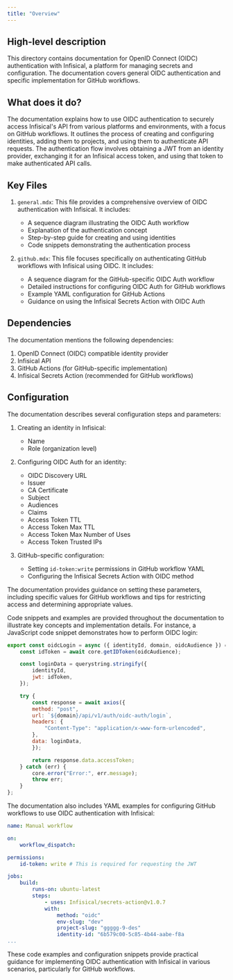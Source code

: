 ```yaml
---
title: "Overview"
---
```


## High-level description

This directory contains documentation for OpenID Connect (OIDC) authentication with Infisical, a platform for managing secrets and configuration. The documentation covers general OIDC authentication and specific implementation for GitHub workflows.

## What does it do?

The documentation explains how to use OIDC authentication to securely access Infisical's API from various platforms and environments, with a focus on GitHub workflows. It outlines the process of creating and configuring identities, adding them to projects, and using them to authenticate API requests. The authentication flow involves obtaining a JWT from an identity provider, exchanging it for an Infisical access token, and using that token to make authenticated API calls.

## Key Files

1. `general.mdx`: This file provides a comprehensive overview of OIDC authentication with Infisical. It includes:
   - A sequence diagram illustrating the OIDC Auth workflow
   - Explanation of the authentication concept
   - Step-by-step guide for creating and using identities
   - Code snippets demonstrating the authentication process

2. `github.mdx`: This file focuses specifically on authenticating GitHub workflows with Infisical using OIDC. It includes:
   - A sequence diagram for the GitHub-specific OIDC Auth workflow
   - Detailed instructions for configuring OIDC Auth for GitHub workflows
   - Example YAML configuration for GitHub Actions
   - Guidance on using the Infisical Secrets Action with OIDC Auth

## Dependencies

The documentation mentions the following dependencies:

1. OpenID Connect (OIDC) compatible identity provider
2. Infisical API
3. GitHub Actions (for GitHub-specific implementation)
4. Infisical Secrets Action (recommended for GitHub workflows)

## Configuration

The documentation describes several configuration steps and parameters:

1. Creating an identity in Infisical:
   - Name
   - Role (organization level)

2. Configuring OIDC Auth for an identity:
   - OIDC Discovery URL
   - Issuer
   - CA Certificate
   - Subject
   - Audiences
   - Claims
   - Access Token TTL
   - Access Token Max TTL
   - Access Token Max Number of Uses
   - Access Token Trusted IPs

3. GitHub-specific configuration:
   - Setting `id-token:write` permissions in GitHub workflow YAML
   - Configuring the Infisical Secrets Action with OIDC method

The documentation provides guidance on setting these parameters, including specific values for GitHub workflows and tips for restricting access and determining appropriate values.

Code snippets and examples are provided throughout the documentation to illustrate key concepts and implementation details. For instance, a JavaScript code snippet demonstrates how to perform OIDC login:

```javascript
export const oidcLogin = async ({ identityId, domain, oidcAudience }) =&gt; {
    const idToken = await core.getIDToken(oidcAudience);

    const loginData = querystring.stringify({
        identityId,
        jwt: idToken,
    });

    try {
        const response = await axios({
        method: "post",
        url: `${domain}/api/v1/auth/oidc-auth/login`,
        headers: {
            "Content-Type": "application/x-www-form-urlencoded",
        },
        data: loginData,
        });

        return response.data.accessToken;
    } catch (err) {
        core.error("Error:", err.message);
        throw err;
    }
};
```

The documentation also includes YAML examples for configuring GitHub workflows to use OIDC authentication with Infisical:

```yaml
name: Manual workflow

on:
    workflow_dispatch:

permissions:
    id-token: write # This is required for requesting the JWT

jobs:
    build:
        runs-on: ubuntu-latest
        steps:
            - uses: Infisical/secrets-action@v1.0.7
            with:
                method: "oidc"
                env-slug: "dev"
                project-slug: "ggggg-9-des"
                identity-id: "6b579c00-5c85-4b44-aabe-f8a
...
```

These code examples and configuration snippets provide practical guidance for implementing OIDC authentication with Infisical in various scenarios, particularly for GitHub workflows.